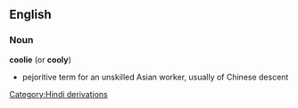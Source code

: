 == English ==
=== Noun ===
'''coolie''' (or '''cooly''')
*pejoritive term for an unskilled Asian worker, usually of Chinese descent
[[Category:Hindi derivations]]